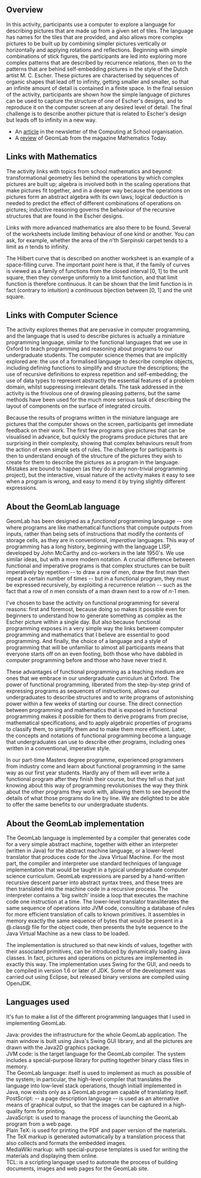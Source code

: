 <!--Mainly for teachers-->
==Overview==

In this activity, participants use a computer to explore a language
for describing pictures that are made up from a given set of
tiles. The language has names for the tiles that are provided, and
also allows more complex pictures to be built up by combining simpler
pictures vertically or horizontally and applying rotations and
reflections. Beginning with simple combinations of stick figures, the
participants are led into exploring more complex patterns that are
described by recurrence relations, then on to the patterns that are
behind self-embedding pictures in the style of the Dutch artist
M.&nbsp;C.&nbsp;Escher.  These pictures are characterised by sequences
of organic shapes that lead off to infinity, getting smaller and
smaller, so that an infinite amount of detail is contained in a finite
space. In the final session of the activity, participants are shown
how the simple language of pictures can be used to capture the
structure of one of Escher's designs, and to reproduce it on the
computer screen at any desired level of detail. The final challenge is
to describe another picture that is related to Escher's design but
leads off to infinity in a new way.

* An [[Media:CAS-article.pdf|article]] in the newsletter of the Computing at School organisation.
* A [[Media:ATM-article.pdf|review]] of GeomLab from the magazine Mathematics Today.

==Links with Mathematics==

The activity links with topics from school mathematics and beyond:
transformational geometry lies behind the operations by which complex
pictures are built up; algebra is involved both in the scaling
operations that make pictures fit together, and in a deeper way
because the operations on pictures form an abstract algebra with its
own laws; logical deduction is needed to predict the effect of
different combinations of operations on pictures; inductive reasoning
governs the behaviour of the recursive structures that are found in
the Escher designs.

Links with more advanced mathematics are also there to be
found. Several of the worksheets include limiting behaviour of
one kind or another. You can ask, for example, whether the area
of the <i>n</i>'th Sierpinski carpet tends to a limit as <i>n</i>
tends to infinity.

The Hilbert curve that is described on another worksheet is an
example of a space-filling curve. The important point here is
that, if the family of curves is viewed as a family of functions from
the closed interval [0, 1] to the unit square, then they converge
uniformly to a limit function, and that limit function is therefore
continuous. It can be shown that the limit function is in fact
(contrary to intuition) a <i>continuous</i> bijection between [0, 1]
and the unit square.

==Links with Computer Science==

The activity explores themes that are pervasive in computer
programming, and the language that is used to describe pictures is
actually a miniature programming language, similar to the functional
languages that we use in Oxford to teach programming and reasoning
about programs to our undergraduate students.  The computer science
themes that are implicitly explored are: the use of a formalised
language to describe complex objects, including defining functions to
simplify and structure the descriptions; the use of recursive
definitions to express repetition and self-embedding; the use of data
types to represent abstractly the essential features of a problem
domain, whilst suppressing irrelevant details. The task addressed in
the activity is the frivolous one of drawing pleasing patterns, but
the same methods have been used for the much more serious task of
describing the layout of components on the surface of integrated
circuits.

Because the results of programs written in the miniature language
are pictures that the computer shows on the screen, participants get
immediate feedback on their work. The first few programs give pictures
that can be visualised in advance, but quickly the programs produce
pictures that are surprising in their complexity, showing that complex
behaviours result from the action of even simple sets of rules. The
challenge for participants is then to understand enough of the
structure of the pictures they wish to create for them to describe the
pictures as a program in the language. Mistakes are bound to happen
(as they do in any non-trivial programming project), but the
interactive, visual nature of the activity makes it easy to see when a
program is wrong, and easy to mend it by trying slightly different
expressions.

==About the GeomLab language==

GeomLab has been designed as a <i>functional</i> programming
language -- one where programs are like mathematical functions that
compute outputs from inputs, rather than being sets of instructions
that modify the contents of storage cells, as they are in
conventional, <i>imperative</i> languages. This way of
programming has a long history, beginning with the language LISP,
developed by John McCarthy and co-workers in the late 1950's. We
use similar ideas, but with a more modern notation. A crucial
difference between functional and imperative programs is that complex
structures can be built imperatively by repetition -- to draw a row of
men, draw the first man then repeat a certain number of times -- but
in a functional program, they must be expressed recursively, by
exploiting a recurrence relation -- such as the fact that a row of
<i>n</i> men consists of a man drawn next to a row of <i>n</i>-1
men.

I've chosen to base the activity on functional programming for
several reasons: first and foremost, because doing so makes it
possible even for beginners to understand how to generate something as
complex as the Escher picture within a single day. But also
because functional programming exposes in a very simple way the links
between computer programming and mathematics that I believe are
essential to good programming. And finally, the choice of a
language and a style of programming that will be unfamiliar to almost
all participants means that everyone starts off on an even footing,
both those who have dabbled in computer programming before and those
who have never tried it.

These advantages of functional programming as a teaching medium are
ones that we embrace in our undergraduate curriculum at Oxford.
The power of functional programming, liberated from the step-by-step
grind of expressing programs as sequences of instructions, allows our
undergraduates to describe structures and to write programs of
astonishing power within a few weeks of starting our course. The
direct connection between programming and mathematics that is exposed
in functional programming makes it possible for them to derive
programs from precise, mathematical specifications, and to apply
algebraic properties of programs to classify them, to simplify them
and to make them more efficient. Later, the concepts and
notations of functional programming become a language that
undergraduates can use to describe other programs, including ones
written in a conventional, imperative style.

In our part-time Masters degree programme, experienced programmers
from industry come and learn about functional programming in the same
way as our first year students. Hardly any of them will ever
write a functional program after they finish their course, but they
tell us that just knowing about this way of programming revolutionises
the way they think about the other programs they work with, allowing
them to see beyond the details of what those programs do line by
line. We are delighted to be able to offer the same benefits to
our undergraduate students.

==About the GeomLab implementation==

The GeomLab language is implemented by a compiler that generates code
for a very simple abstract machine, together with either an
interpreter (written in Java) for the abstract machine language,
or a lower-level translator that produces code for the Java Virtual
Machine. For the most part, the compiler and interpreter use standard
techniques of language implementation that would be taught in a
typical undergraduate computer science curriculum. GeomLab expressions
are parsed by a hand-written recursive descent parser into abstract
syntax trees, and these trees are then translated into the machine
code in a recursive process.  The interpreter contains a 'big switch'
inside a loop that executes the machine code one instruction at a
time.  The lower-level translator transliterates the same sequence of operations into JVM code, consulting a database of rules for more efficient translation of calls to known primitives.  It assembles in memory exactly the same sequence of bytes that would be present in a @.class@ file for the object code, then presents the byte sequence to the Java Virtual Machine as a new class to be loaded.

The implementation is structured so that new kinds of values, together
with their associated primitives, can be introduced by dynamically
loading Java classes. In fact, pictures and operations on pictures are
implemented in exactly this way.
The implementation uses Swing for the GUI, and needs to be compiled
in version 1.6 or later of JDK. Some of the development was carried out using Eclipse, but released binary versions are compiled using OpenJDK.

==Languages used==

It's fun to make a list of the different programming languages that I used in implementing GeomLab.
;Java: provides the infrastructure for the whole GeomLab application.  The main window is built using Java's Swing GUI library, and all the pictures are drawn with the Java2D graphics package.
;JVM code: is the target language for the GeomLab compiler.  The system includes a special-purpose library for putting together binary class files in memory.
;The GeomLab language: itself is used to implement as much as possible of the system; in particular, the high-level compiler that translates the language into low-level stack operations, though initiall implemented in Java, now exists only as a GeomLab program capable of translating itself.
;PostScript: -- a page description language -- is used as an alternative means of graphical output, so that the images can be captured in a high-quality form for printing.
;JavaScript: is used to manage the process of launching the GeomLab program from a web page.
;Plain TeX: is used for printing the PDF and paper version of the materials.  The TeX markup is generated automatically by a translation process that also collects and formats the embedded images.
;MediaWiki markup: with special-purpose templates is used for writing the materials and displaying them online.
;TCL: is a scripting language used to automate the process of building documents, images and web pages for the GeomLab site.